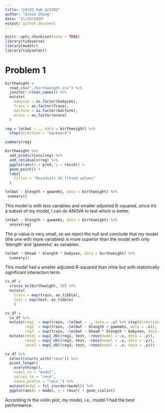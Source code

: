 ```yaml
---
title: "p8105_hw6_qz2392"
author: "Qimin Zhang"
date: "11/20/2019"
output: github_document
---
```


```r
knitr::opts_chunk$set(echo = TRUE)
library(tidyverse)
library(modelr)
library(tidyselect)
```

# Problem 1

```r
birthweight = 
  read_csv("./birthweight.csv") %>% 
  janitor::clean_names() %>% 
  mutate(
    babysex = as.factor(babysex),
    frace = as.factor(frace),
    malform = as.factor(malform),
    mrace = as.factor(mrace)
  )
```

```r
reg = lm(bwt ~ ., data = birthweight) %>%
  step(direction = "backward")

summary(reg)
```

```r
birthweight %>% 
  add_predictions(reg) %>% 
  add_residuals(reg) %>% 
  ggplot(aes(x = pred, y = resid)) +
  geom_point() +
  labs(
    titles = "Residuals VS fitted values"
  )
```

```r
lm(bwt ~ blength + gaweeks, data = birthweight) %>% 
 summary()
```

This model is with less variables and smaller adjusted R-squared, since it's a subset of my model, I can do ANOVA to test which is better.

```r
lm(bwt ~ blength + gaweeks, data = birthweight) %>% 
  anova(reg)
```

The p-value is very small, so we reject the null and conclude that my model (the one with more variables) is more superior than the model with only 'blength' and 'gaweeks' as variables.

```r
lm(bwt ~ bhead * blength * babysex, data = birthweight) %>% 
  summary()
```

This model had a smaller adjusted R-squared than mine but with statistically significant interaction term.

```r
cv_df = 
  crossv_mc(birthweight, 30) %>% 
  mutate(
    train = map(train, as_tibble),
    test = map(test, as_tibble)
    )
```

```r
cv_df = 
  cv_df %>% 
  mutate(reg1  = map(train, ~lm(bwt ~ ., data = .x) %>% step(direction = "backward")),
         reg2  = map(train, ~lm(bwt ~ blength + gaweeks, data = .x)),
         reg3  = map(train, ~lm(bwt ~ bhead * blength * babysex, data = .x))) %>% 
  mutate(rmse1 = map2_dbl(reg1, test, ~rmse(model = .x, data = .y)),
         rmse2 = map2_dbl(reg2, test, ~rmse(model = .x, data = .y)),
         rmse3 = map2_dbl(reg3, test, ~rmse(model = .x, data = .y)))
```

```r
cv_df %>% 
  select(starts_with("rmse")) %>% 
  pivot_longer(
    everything(),
    names_to = "model", 
    values_to = "rmse",
    names_prefix = "rmse_") %>% 
  mutate(model = fct_inorder(model)) %>% 
  ggplot(aes(x = model, y = rmse)) + geom_violin()
```

According to the violin plot, my model, i.e., model 1 had the best performance.